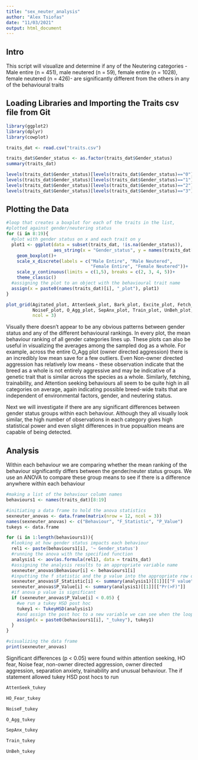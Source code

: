 ```yaml
---
title: "sex_neuter_analysis"
author: "Alex Tsiofas"
date: "11/03/2021"
output: html_document
---
```

## Intro
This script will visualize and determine if any of the
Neutering categories - Male entire (n = 451), male neutered
(n = 59), female entire (n = 1028), female neutered (n = 426)- 
are significantly different from the others in any of the 
behavioural traits

## Loading Libraries and Importing the Traits csv file from Git
```r
library(ggplot2)
library(dplyr)
library(cowplot)

traits_dat <- read.csv("traits.csv")

traits_dat$Gender_status <- as.factor(traits_dat$Gender_status)
summary(traits_dat)

levels(traits_dat$Gender_status)[levels(traits_dat$Gender_status)=="0"] <- "Male Entire"
levels(traits_dat$Gender_status)[levels(traits_dat$Gender_status)=="1"] <- "Male Neutered"
levels(traits_dat$Gender_status)[levels(traits_dat$Gender_status)=="2"] <- "Female Entire"
levels(traits_dat$Gender_status)[levels(traits_dat$Gender_status)=="3"] <- "Female Neutered"
```

## Plotting the Data
```r
#loop that creates a boxplot for each of the traits in the list, 
#plotted against gender/neutering status
for (i in 8:19){
  #plot with gender status on x and each trait on y
  plot1 <- ggplot(data = subset(traits_dat, !is.na(Gender_status)), 
                  aes_string(x = "Gender_status", y = names(traits_dat[i])))+
    geom_boxplot()+
    scale_x_discrete(labels = c("Male Entire", "Male Neutered", 
                                "Female Entire", "Female Neutered"))+
    scale_y_continuous(limits = c(1,5), breaks = c(2, 3, 4, 5))+
    theme_classic()
  #assigning the plot to an object with the behavioural trait name
  assign(x = paste0(names(traits_dat)[i], "_plot"), plot1)
}

plot_grid(Agitated_plot, AttenSeek_plot, Bark_plot, Excite_plot, Fetch_plot, HO_Fear_plot, NO_Agg_plot,
          NoiseF_plot, O_Agg_plot, SepAnx_plot, Train_plot, UnBeh_plot,
          ncol = 3)
```
Visually there doesn't appear to be any obvious patterns between gender status and any of the different behavioural rankings. In every plot, the mean behaviour ranking of all gender categories lines up. These plots can also be useful in visualizing the averages among the sampled dog as a whole. For example, across the entire O_Agg plot (owner directed aggression) there is an incredibly low mean save for a few outliers. Even Non-owner directed aggression has relatively low means - these observation indicate that the breed as a whole is not entirely aggressive and may be indicative of a genetic trait that is similar across the species as a whole. Similarly, fetching, trainability, and Attention seeking behaviours all seem to be quite high in all categories on average, again indicating possible breed-wide traits that are independent of environmental factors, gender, and neutering status.

Next we will investigate if there are any significant differences between gender status groups within each behaviour. Although they all visually look similar, the high number of observations in each category gives high statistical power and even slight differences in true popualtion means are capable of being detected.

## Analysis
Within each behaviour we are comparing whether the mean ranking of the behaviour significantly differs between the gender/neuter status groups. We use an ANOVA to compare these group means to see if there is a difference anywhere within each behaviour
```r
#making a list of the behaviour column names
behaviours1 <- names(traits_dat)[8:19]

#initiating a data frame to hold the anova statistics
sexneuter_anovas <- data.frame(matrix(nrow = 12, ncol = 3))
names(sexneuter_anovas) <- c("Behaviour", "F_Statistic", "P_Value")
tukeys <- data.frame

for (i in 1:length(behaviours1)){
  #looking at how gender status impacts each behaviour
  rel1 <- paste(behaviours1[i], '~ Gender_status')
  #running the anova with the specified function
  analysis1 <- aov(as.formula(rel1), data = traits_dat)
  #assigning the analysis results to an appropriate variable name
  sexneuter_anovas$Behaviour[i] <- behaviours1[i]
  #inputting the f statistic and the p value into the appropriate row of the data frame
  sexneuter_anovas$F_Statistic[i] <- summary(analysis1)[[1]][["F value"]]
  sexneuter_anovas$P_Value[i] <- summary(analysis1)[[1]][["Pr(>F)"]]
  #if anova p value is significant
  if (sexneuter_anovas$P_Value[i] < 0.05) {
    #we run a tukey HSD post hoc
    tukey1 <- TukeyHSD(analysis1)
    #and assign the post hoc to a new variable we can see when the loop is done
    assign(x = paste0(behaviours1[i], "_tukey"), tukey1)
  }
}

#visualizing the data frame
print(sexneuter_anovas)
```
Significant differences (p < 0.05) were found within attention seeking, HO fear, Noise fear, non-owner directed aggression, owner directed aggression, separation anxiety, trainability and unusual behaviour. The if statement allowed tukey HSD post hocs to run
```r
AttenSeek_tukey
```
```r
HO_Fear_tukey
```
```r
NoiseF_tukey
```
```r
O_Agg_tukey
```
```r
SepAnx_tukey
```
```r
Train_tukey
```
```r
UnBeh_tukey
```

